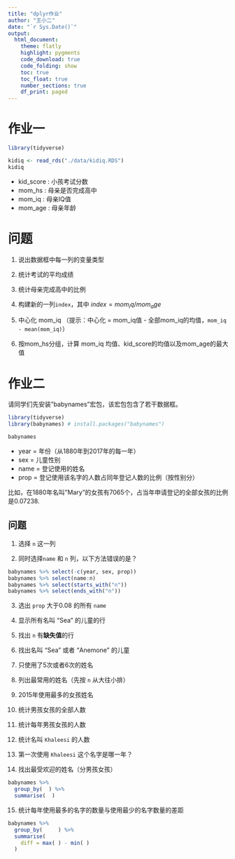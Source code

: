 ```yaml
---
title: "dplyr作业"
author: "王小二"
date: "`r Sys.Date()`"
output: 
  html_document:
    theme: flatly
    highlight: pygments
    code_download: true
    code_folding: show
    toc: true
    toc_float: true
    number_sections: true
    df_print: paged
---
```




# 作业一

```r
library(tidyverse)

kidiq <- read_rds("./data/kidiq.RDS") 
kidiq
```


- kid_score : 小孩考试分数
- mom_hs    : 母亲是否完成高中
- mom_iq    : 母亲IQ值
- mom_age   : 母亲年龄


# 问题

1. 说出数据框中每一列的变量类型

2. 统计考试的平均成绩

3. 统计母亲完成高中的比例

4. 构建新的一列`index`，其中 $index = mom_iq/mom_age$

5. 中心化 mom_iq （提示：中心化 = mom_iq值 - 全部mom_iq的均值，`mom_iq - mean(mom_iq)`）

6. 按mom_hs分组，计算 mom_iq 均值、kid_score的均值以及mom_age的最大值






# 作业二

请同学们先安装"babynames"宏包，该宏包包含了若干数据框。

```r
library(tidyverse)
library(babynames) # install.packages("babynames")

babynames
```

- year = 年份（从1880年到2017年的每一年）
- sex  = 儿童性别
- name = 登记使用的姓名
- prop = 登记使用该名字的人数占同年登记人数的比例（按性别分）

比如，在1880年名叫"Mary"的女孩有7065个，占当年申请登记的全部女孩的比例是0.07238.




## 问题

1. 选择 `n` 这一列

2. 同时选择`name` 和 `n` 列，以下方法错误的是？
```r
babynames %>% select(-c(year, sex, prop))
babynames %>% select(name:n)
babynames %>% select(starts_with("n"))
babynames %>% select(ends_with("n"))
```

3. 选出 `prop` 大于0.08 的所有 `name`

4. 显示所有名叫 "Sea" 的儿童的行

5. 找出 `n` 有**缺失值**的行

6. 找出名叫 "Sea" 或者 "Anemone" 的儿童

7. 只使用了5次或者6次的姓名

8. 列出最常用的姓名（先按 `n` 从大往小排）

9. 2015年使用最多的女孩姓名

10. 统计男孩女孩的全部人数

11. 统计每年男孩女孩的人数

12. 统计名叫 `Khaleesi` 的人数

13. 第一次使用 `Khaleesi` 这个名字是哪一年？

14. 找出最受欢迎的姓名（分男孩女孩）

```r
babynames %>%
  group_by(  ) %>%
  summarise(  )  
```

15. 统计每年使用最多的名字的数量与使用最少的名字数量的差距

```r
babynames %>%
  group_by(     ) %>%
  summarise(
    diff = max( ) - min( )
  )  
```



